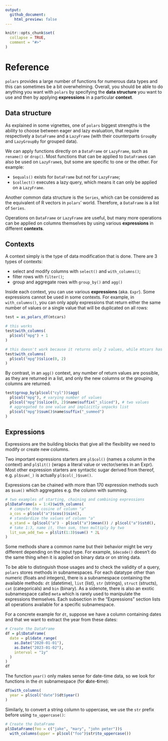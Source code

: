 ```yaml
---
output:
  github_document:
    html_preview: false
---
```


```r
knitr::opts_chunk$set(
  collapse = TRUE,
  comment = "#>"
)
```

# Reference

`polars` provides a large number of functions for numerous data types and this
can sometimes be a bit overwhelming. Overall, you should be able to do anything
you want with `polars` by specifying the **data structure** you want to use and
then by applying **expressions** in a particular **context**.

## Data structure

As explained in some vignettes, one of `polars` biggest strengths is the ability
to choose between eager and lazy evaluation, that require respectively a
`DataFrame` and a `LazyFrame` (with their counterparts `GroupBy` and `LazyGroupBy`
for grouped data).

We can apply functions directly on a `DataFrame` or `LazyFrame`, such as `rename()`
or `drop()`. Most functions that can be applied to `DataFrame`s can also be used
on `LazyFrame`s, but some are specific to one or the other. For example:

* `$equals()` exists for `DataFrame` but not for `LazyFrame`;
* `$collect()` executes a lazy query, which means it can only be applied on
  a `LazyFrame`.

Another common data structure is the `Series`, which can be considered as the
equivalent of R vectors in `polars`' world. Therefore, a `DataFrame` is a list of
`Series`.

Operations on `DataFrame` or `LazyFrame` are useful, but many more operations
can be applied on columns themselves by using various **expressions** in different
**contexts**.

## Contexts

A context simply is the type of data modification that is done. There are 3 types
of contexts:

* select and modify columns with `select()` and `with_columns()`;
* filter rows with `filter()`;
* group and aggregate rows with `group_by()` and `agg()`

Inside each context, you can use various **expressions** (aka. `Expr`). Some
expressions cannot be used in some contexts. For example, in `with_columns()`,
you can only apply expressions that return either the same number of values or a
single value that will be duplicated on all rows:

```r
test = as_polars_df(mtcars)
```

```r
# this works
test$with_columns(
  pl$col("mpg") + 1
)
```

```r
# this doesn't work because it returns only 2 values, while mtcars has 32 rows.
test$with_columns(
  pl$col("mpg")$slice(0, 2)
)
```

By contrast, in an `agg()` context, any number of return values are possible, as
they are returned in a list, and only the new columns or the grouping columns
are returned.

```r
test$group_by(pl$col("cyl"))$agg(
  pl$col("mpg"), # varying number of values
  pl$col("mpg")$slice(0, 2)$name$suffix("_sliced"), # two values
  # aggregated to one value and implicitly unpacks list
  pl$col("mpg")$sum()$name$suffix("_summed")
)
```

## Expressions

Expressions are the building blocks that give all the flexibility we need to
modify or create new columns.

Two important expressions starters are `pl$col()` (names a column in the context)
and `pl$lit()` (wraps a literal value or vector/series in an Expr). Most other
expression starters are syntactic sugar derived from thereof, e.g. `pl$sum(_)` is
actually `pl$col(_)$sum()`.

Expressions can be chained with more than 170 expression methods such as `$sum()`
which aggregates e.g. the column with summing.

```r
# two examples of starting, chaining and combining expressions
pl$DataFrame(a = 1:4)$with_columns(
  # compute the cosine of column "a"
  a_cos = pl$col("a")$cos()$sin(),
  # standardize the values of column "a"
  a_stand = (pl$col("a") - pl$col("a")$mean()) / pl$col("a")$std(),
  # take 1:3, name it, then sum, then multiply by two
  lit_sum_add_two = pl$lit(1:3)$sum() * 2L
)
```

Some methods share a common name but their behavior might be very different
depending on the input type. For example, `$decode()` doesn't do the same thing
when it is applied on binary data or on string data.

To be able to distinguish those usages and to check the validity of a query,
`polars` stores methods in subnamespaces. For each datatype other than numeric
(floats and integers), there is a subnamespace containing the available methods:
`dt` (datetime), `list` (list), `str` (strings), `struct` (structs), `cat`
(categoricals) and `bin` (binary). As a sidenote, there is also an exotic
subnamespace called `meta` which is rarely used to manipulate the expressions
themselves. Each subsection in the "Expressions" section lists all operations
available for a specific subnamespace.

For a concrete example for `dt`, suppose we have a column containing dates and
that we want to extract the year from these dates:

```r
# Create the DataFrame
df = pl$DataFrame(
  date = pl$date_range(
    as.Date("2020-01-01"),
    as.Date("2023-01-02"),
    interval = "1y"
  )
)
df
```

The function `year()` only makes sense for date-time data, so we look for functions
in the `dt` subnamespace (for **d**ate-**t**ime):

```r
df$with_columns(
  year = pl$col("date")$dt$year()
)
```

Similarly, to convert a string column to uppercase, we use the `str` prefix
before using `to_uppercase()`:

```r
# Create the DataFrame
pl$DataFrame(foo = c("jake", "mary", "john peter"))$
  with_columns(upper = pl$col("foo")$str$to_uppercase())
```
